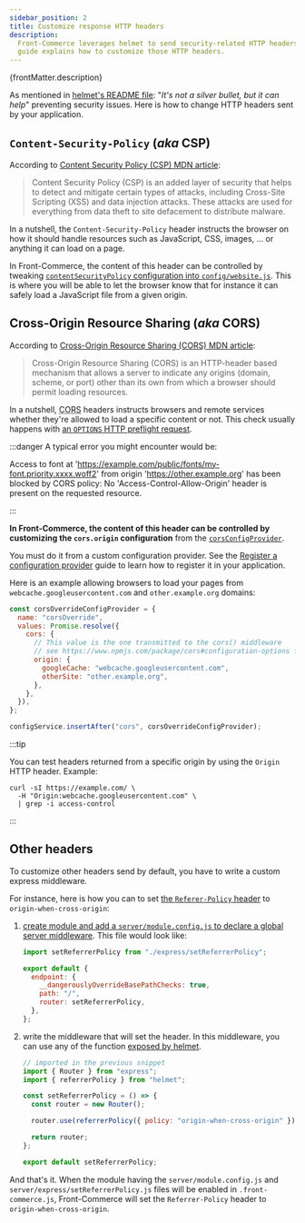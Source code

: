 ```yaml
---
sidebar_position: 2
title: Customize response HTTP headers
description:
  Front-Commerce leverages helmet to send security-related HTTP headers. This
  guide explains how to customize those HTTP headers.
---
```


<p>{frontMatter.description}</p>

As mentioned in [helmet's README file](https://www.npmjs.com/package/helmet):
"_It's not a silver bullet, but it can help_" preventing security issues. Here
is how to change HTTP headers sent by your application.

## `Content-Security-Policy` (_aka_ CSP)

According to
[Content Security Policy (CSP) MDN article](https://developer.mozilla.org/en-US/docs/Web/HTTP/CSP):

> Content Security Policy (CSP) is an added layer of security that helps to
> detect and mitigate certain types of attacks, including Cross-Site Scripting
> (XSS) and data injection attacks. These attacks are used for everything from
> data theft to site defacement to distribute malware.

In a nutshell, the `Content-Security-Policy` header instructs the browser on how
it should handle resources such as JavaScript, CSS, images, … or anything it can
load on a page.

In Front-Commerce, the content of this header can be controlled by tweaking
[`contentSecurityPolicy` configuration into `config/website.js`](/docs/reference/content-security-policy.mdx).
This is where you will be able to let the browser know that for instance it can
safely load a JavaScript file from a given origin.

## Cross-Origin Resource Sharing (_aka_ CORS)

According to
[Cross-Origin Resource Sharing (CORS) MDN article](https://developer.mozilla.org/en-US/docs/Web/HTTP/CORS):

> Cross-Origin Resource Sharing (CORS) is an HTTP-header based mechanism that
> allows a server to indicate any origins (domain, scheme, or port) other than
> its own from which a browser should permit loading resources.

In a nutshell, <abbr title="Cross-Origin Resource Sharing">CORS</abbr> headers
instructs browsers and remote services whether they're allowed to load a
specific content or not. This check usually happens with
[an `OPTIONS` HTTP preflight request](https://developer.mozilla.org/en-US/docs/Glossary/Preflight_request).

:::danger A typical error you might encounter would be:

Access to font at 'https://example.com/public/fonts/my-font.priority.xxxx.woff2'
from origin 'https://other.example.org' has been blocked by CORS policy: No
'Access-Control-Allow-Origin' header is present on the requested resource.

:::

**In Front-Commerce, the content of this header can be controlled by customizing
the `cors.origin` configuration** from the
[`corsConfigProvider`](https://gitlab.blackswift.cloud/front-commerce/front-commerce/-/blob/main/src/server/express/withGlobalHeaders.js#L13).

You must do it from a custom configuration provider. See the
[Register a configuration provider](/docs/advanced/server/configurations#register-a-configuration-provider)
guide to learn how to register it in your application.

Here is an example allowing browsers to load your pages from
`webcache.googleusercontent.com` and `other.example.org` domains:

```js
const corsOverrideConfigProvider = {
  name: "corsOverride",
  values: Promise.resolve({
    cors: {
      // This value is the one transmitted to the cors() middleware
      // see https://www.npmjs.com/package/cors#configuration-options for details
      origin: {
        googleCache: "webcache.googleusercontent.com",
        otherSite: "other.example.org",
      },
    },
  }),
};

configService.insertAfter("cors", corsOverrideConfigProvider);
```

:::tip

You can test headers returned from a specific origin by using the `Origin` HTTP
header. Example:

```shell
curl -sI https://example.com/ \
  -H "Origin:webcache.googleusercontent.com" \
  | grep -i access-control
```

:::

## Other headers

To customize other headers send by default, you have to write a custom express
middleware.

For instance, here is how you can to set
[the `Referer-Policy` header](https://developer.mozilla.org/en-US/docs/Web/HTTP/Headers/Referrer-Policy)
to `origin-when-cross-origin`:

1. [create module and add a `server/module.config.js` to declare a global server middleware](/docs/advanced/server/add-http-endpoint#add-a-global-server-middleware).
   This file would look like:

   ```js title="server/module.config.js"
   import setReferrerPolicy from "./express/setReferrerPolicy";

   export default {
     endpoint: {
       __dangerouslyOverrideBasePathChecks: true,
       path: "/",
       router: setReferrerPolicy,
     },
   };
   ```

1. write the middleware that will set the header. In this middleware, you can
   use any of the function
   [exposed by helmet](https://helmetjs.github.io/#reference).

   ```js title="server/express/setReferrerPolicy.js"
   // imported in the previous snippet
   import { Router } from "express";
   import { referrerPolicy } from "helmet";

   const setReferrerPolicy = () => {
     const router = new Router();

     router.use(referrerPolicy({ policy: "origin-when-cross-origin" }));

     return router;
   };

   export default setReferrerPolicy;
   ```

And that's it. When the module having the `server/module.config.js` and
`server/express/setReferrerPolicy.js` files will be enabled in
`.front-commerce.js`, Front-Commerce will set the `Referrer-Policy` header to
`origin-when-cross-origin`.
